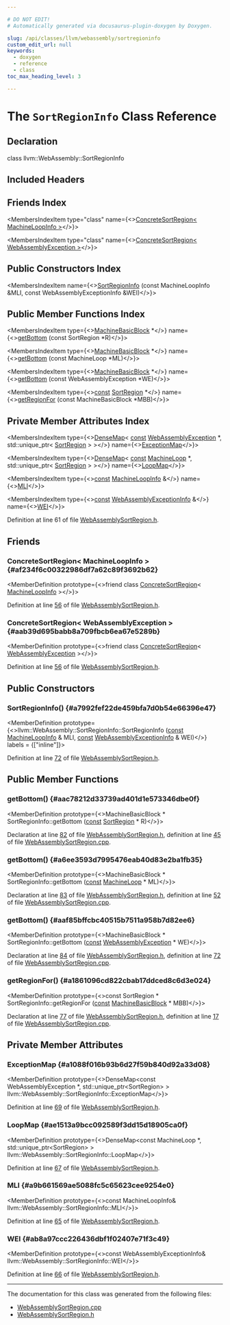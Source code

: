 ```yaml
---

# DO NOT EDIT!
# Automatically generated via docusaurus-plugin-doxygen by Doxygen.

slug: /api/classes/llvm/webassembly/sortregioninfo
custom_edit_url: null
keywords:
  - doxygen
  - reference
  - class
toc_max_heading_level: 3

---
```





# The `SortRegionInfo` Class Reference

<DoxygenPage pluginConfig={pluginConfig}>



## Declaration

<CodeBlock>class llvm::WebAssembly::SortRegionInfo</CodeBlock>

## Included Headers

<IncludesList>
<IncludesListItem
  filePath="Target/WebAssembly/WebAssemblySortRegion.h"
  permalink="/docs/api/files/lib/lib/target/lib/target/webassembly/webassemblysortregion-h"
  isLocal="true" />
</IncludesList>

## Friends Index

<MembersIndex>

<MembersIndexItem
  type="class"
  name={<><a href="#af234f6c00322986df7a62c89f3692b62">ConcreteSortRegion&lt; MachineLoopInfo &gt;</a></>}>
</MembersIndexItem>

<MembersIndexItem
  type="class"
  name={<><a href="#aab39d695babb8a709fbcb6ea67e5289b">ConcreteSortRegion&lt; WebAssemblyException &gt;</a></>}>
</MembersIndexItem>

</MembersIndex>

## Public Constructors Index

<MembersIndex>

<MembersIndexItem
  name={<><a href="#a7992fef22de459bfa7d0b54e66396e47">SortRegionInfo</a> (const MachineLoopInfo &amp;MLI, const WebAssemblyExceptionInfo &amp;WEI)</>}>
</MembersIndexItem>

</MembersIndex>

## Public Member Functions Index

<MembersIndex>

<MembersIndexItem
  type={<><a href="/docs/api/classes/llvm/machinebasicblock">MachineBasicBlock</a> &#42;</>}
  name={<><a href="#aac78212d33739ad401d1e573346dbe0f">getBottom</a> (const SortRegion &#42;R)</>}>
</MembersIndexItem>

<MembersIndexItem
  type={<><a href="/docs/api/classes/llvm/machinebasicblock">MachineBasicBlock</a> &#42;</>}
  name={<><a href="#a6ee3593d7995476eab40d83e2ba1fb35">getBottom</a> (const MachineLoop &#42;ML)</>}>
</MembersIndexItem>

<MembersIndexItem
  type={<><a href="/docs/api/classes/llvm/machinebasicblock">MachineBasicBlock</a> &#42;</>}
  name={<><a href="#aaf85bffcbc40515b7511a958b7d82ee6">getBottom</a> (const WebAssemblyException &#42;WE)</>}>
</MembersIndexItem>

<MembersIndexItem
  type={<><a href="/docs/api/files/lib/lib/target/lib/target/aarch64/aarch64promoteconstant-cpp/#a90f8350fecae261c25be85d38b451bff">const</a> <a href="/docs/api/classes/llvm/webassembly/sortregion">SortRegion</a> &#42;</>}
  name={<><a href="#a1861096cd822cbab17ddced8c6d3e024">getRegionFor</a> (const MachineBasicBlock &#42;MBB)</>}>
</MembersIndexItem>

</MembersIndex>

## Private Member Attributes Index

<MembersIndex>

<MembersIndexItem
  type={<><a href="/docs/api/classes/llvm/densemap">DenseMap</a>&lt; <a href="/docs/api/files/lib/lib/target/lib/target/aarch64/aarch64promoteconstant-cpp/#a90f8350fecae261c25be85d38b451bff">const</a> <a href="/docs/api/classes/llvm/webassemblyexception">WebAssemblyException</a> &#42;, std::unique&#95;ptr&lt; <a href="/docs/api/classes/llvm/webassembly/sortregion">SortRegion</a> &gt; &gt;</>}
  name={<><a href="#a1088f016b93b6d27f59b840d92a33d08">ExceptionMap</a></>}>
</MembersIndexItem>

<MembersIndexItem
  type={<><a href="/docs/api/classes/llvm/densemap">DenseMap</a>&lt; <a href="/docs/api/files/lib/lib/target/lib/target/aarch64/aarch64promoteconstant-cpp/#a90f8350fecae261c25be85d38b451bff">const</a> <a href="/docs/api/classes/llvm/machineloop">MachineLoop</a> &#42;, std::unique&#95;ptr&lt; <a href="/docs/api/classes/llvm/webassembly/sortregion">SortRegion</a> &gt; &gt;</>}
  name={<><a href="#ae1513a9bcc092589f3dd15d18905ca0f">LoopMap</a></>}>
</MembersIndexItem>

<MembersIndexItem
  type={<><a href="/docs/api/files/lib/lib/target/lib/target/aarch64/aarch64promoteconstant-cpp/#a90f8350fecae261c25be85d38b451bff">const</a> <a href="/docs/api/classes/llvm/machineloopinfo">MachineLoopInfo</a> &amp;</>}
  name={<><a href="#a9b661569ae5088fc5c65623cee9254e0">MLI</a></>}>
</MembersIndexItem>

<MembersIndexItem
  type={<><a href="/docs/api/files/lib/lib/target/lib/target/aarch64/aarch64promoteconstant-cpp/#a90f8350fecae261c25be85d38b451bff">const</a> <a href="/docs/api/classes/llvm/webassemblyexceptioninfo">WebAssemblyExceptionInfo</a> &amp;</>}
  name={<><a href="#ab8a97ccc226436dbf1f02407e71f3c49">WEI</a></>}>
</MembersIndexItem>

</MembersIndex>


Definition at line 61 of file <a href="/docs/api/files/lib/lib/target/lib/target/webassembly/webassemblysortregion-h">WebAssemblySortRegion.h</a>.

<SectionDefinition>

## Friends

### ConcreteSortRegion&lt; MachineLoopInfo &gt; {#af234f6c00322986df7a62c89f3692b62}

<MemberDefinition
  prototype={<>friend class <a href="/docs/api/classes/llvm/webassembly/concretesortregion">ConcreteSortRegion</a>&lt; <a href="/docs/api/classes/llvm/machineloopinfo">MachineLoopInfo</a> &gt;</>}>

Definition at line <a href="/docs/api/files/lib/lib/target/lib/target/webassembly/webassemblysortregion-h/#l00056">56</a> of file <a href="/docs/api/files/lib/lib/target/lib/target/webassembly/webassemblysortregion-h">WebAssemblySortRegion.h</a>.
</MemberDefinition>

### ConcreteSortRegion&lt; WebAssemblyException &gt; {#aab39d695babb8a709fbcb6ea67e5289b}

<MemberDefinition
  prototype={<>friend class <a href="/docs/api/classes/llvm/webassembly/concretesortregion">ConcreteSortRegion</a>&lt; <a href="/docs/api/classes/llvm/webassemblyexception">WebAssemblyException</a> &gt;</>}>

Definition at line <a href="/docs/api/files/lib/lib/target/lib/target/webassembly/webassemblysortregion-h/#l00056">56</a> of file <a href="/docs/api/files/lib/lib/target/lib/target/webassembly/webassemblysortregion-h">WebAssemblySortRegion.h</a>.
</MemberDefinition>

</SectionDefinition>

<SectionDefinition>

## Public Constructors

### SortRegionInfo() {#a7992fef22de459bfa7d0b54e66396e47}

<MemberDefinition
  prototype={<>llvm::WebAssembly::SortRegionInfo::SortRegionInfo (<a href="/docs/api/files/lib/lib/target/lib/target/aarch64/aarch64promoteconstant-cpp/#a90f8350fecae261c25be85d38b451bff">const</a> <a href="/docs/api/classes/llvm/machineloopinfo">MachineLoopInfo</a> &amp; MLI, <a href="/docs/api/files/lib/lib/target/lib/target/aarch64/aarch64promoteconstant-cpp/#a90f8350fecae261c25be85d38b451bff">const</a> <a href="/docs/api/classes/llvm/webassemblyexceptioninfo">WebAssemblyExceptionInfo</a> &amp; WEI)</>}
  labels = {["inline"]}>

Definition at line <a href="/docs/api/files/lib/lib/target/lib/target/webassembly/webassemblysortregion-h/#l00072">72</a> of file <a href="/docs/api/files/lib/lib/target/lib/target/webassembly/webassemblysortregion-h">WebAssemblySortRegion.h</a>.
</MemberDefinition>

</SectionDefinition>

<SectionDefinition>

## Public Member Functions

### getBottom() {#aac78212d33739ad401d1e573346dbe0f}

<MemberDefinition
  prototype={<>MachineBasicBlock &#42; SortRegionInfo::getBottom (<a href="/docs/api/files/lib/lib/target/lib/target/aarch64/aarch64promoteconstant-cpp/#a90f8350fecae261c25be85d38b451bff">const</a> <a href="/docs/api/classes/llvm/webassembly/sortregion">SortRegion</a> &#42; R)</>}>

Declaration at line <a href="/docs/api/files/lib/lib/target/lib/target/webassembly/webassemblysortregion-h/#l00082">82</a> of file <a href="/docs/api/files/lib/lib/target/lib/target/webassembly/webassemblysortregion-h">WebAssemblySortRegion.h</a>, definition at line <a href="/docs/api/files/lib/lib/target/lib/target/webassembly/webassemblysortregion-cpp/#l00045">45</a> of file <a href="/docs/api/files/lib/lib/target/lib/target/webassembly/webassemblysortregion-cpp">WebAssemblySortRegion.cpp</a>.
</MemberDefinition>

### getBottom() {#a6ee3593d7995476eab40d83e2ba1fb35}

<MemberDefinition
  prototype={<>MachineBasicBlock &#42; SortRegionInfo::getBottom (<a href="/docs/api/files/lib/lib/target/lib/target/aarch64/aarch64promoteconstant-cpp/#a90f8350fecae261c25be85d38b451bff">const</a> <a href="/docs/api/classes/llvm/machineloop">MachineLoop</a> &#42; ML)</>}>

Declaration at line <a href="/docs/api/files/lib/lib/target/lib/target/webassembly/webassemblysortregion-h/#l00083">83</a> of file <a href="/docs/api/files/lib/lib/target/lib/target/webassembly/webassemblysortregion-h">WebAssemblySortRegion.h</a>, definition at line <a href="/docs/api/files/lib/lib/target/lib/target/webassembly/webassemblysortregion-cpp/#l00052">52</a> of file <a href="/docs/api/files/lib/lib/target/lib/target/webassembly/webassemblysortregion-cpp">WebAssemblySortRegion.cpp</a>.
</MemberDefinition>

### getBottom() {#aaf85bffcbc40515b7511a958b7d82ee6}

<MemberDefinition
  prototype={<>MachineBasicBlock &#42; SortRegionInfo::getBottom (<a href="/docs/api/files/lib/lib/target/lib/target/aarch64/aarch64promoteconstant-cpp/#a90f8350fecae261c25be85d38b451bff">const</a> <a href="/docs/api/classes/llvm/webassemblyexception">WebAssemblyException</a> &#42; WE)</>}>

Declaration at line <a href="/docs/api/files/lib/lib/target/lib/target/webassembly/webassemblysortregion-h/#l00084">84</a> of file <a href="/docs/api/files/lib/lib/target/lib/target/webassembly/webassemblysortregion-h">WebAssemblySortRegion.h</a>, definition at line <a href="/docs/api/files/lib/lib/target/lib/target/webassembly/webassemblysortregion-cpp/#l00072">72</a> of file <a href="/docs/api/files/lib/lib/target/lib/target/webassembly/webassemblysortregion-cpp">WebAssemblySortRegion.cpp</a>.
</MemberDefinition>

### getRegionFor() {#a1861096cd822cbab17ddced8c6d3e024}

<MemberDefinition
  prototype={<>const SortRegion &#42; SortRegionInfo::getRegionFor (<a href="/docs/api/files/lib/lib/target/lib/target/aarch64/aarch64promoteconstant-cpp/#a90f8350fecae261c25be85d38b451bff">const</a> <a href="/docs/api/classes/llvm/machinebasicblock">MachineBasicBlock</a> &#42; MBB)</>}>

Declaration at line <a href="/docs/api/files/lib/lib/target/lib/target/webassembly/webassemblysortregion-h/#l00077">77</a> of file <a href="/docs/api/files/lib/lib/target/lib/target/webassembly/webassemblysortregion-h">WebAssemblySortRegion.h</a>, definition at line <a href="/docs/api/files/lib/lib/target/lib/target/webassembly/webassemblysortregion-cpp/#l00017">17</a> of file <a href="/docs/api/files/lib/lib/target/lib/target/webassembly/webassemblysortregion-cpp">WebAssemblySortRegion.cpp</a>.
</MemberDefinition>

</SectionDefinition>

<SectionDefinition>

## Private Member Attributes

### ExceptionMap {#a1088f016b93b6d27f59b840d92a33d08}

<MemberDefinition
  prototype={<>DenseMap&lt;const WebAssemblyException &#42;, std::unique&#95;ptr&lt;SortRegion&gt; &gt; llvm::WebAssembly::SortRegionInfo::ExceptionMap</>}>

Definition at line <a href="/docs/api/files/lib/lib/target/lib/target/webassembly/webassemblysortregion-h/#l00069">69</a> of file <a href="/docs/api/files/lib/lib/target/lib/target/webassembly/webassemblysortregion-h">WebAssemblySortRegion.h</a>.
</MemberDefinition>

### LoopMap {#ae1513a9bcc092589f3dd15d18905ca0f}

<MemberDefinition
  prototype={<>DenseMap&lt;const MachineLoop &#42;, std::unique&#95;ptr&lt;SortRegion&gt; &gt; llvm::WebAssembly::SortRegionInfo::LoopMap</>}>

Definition at line <a href="/docs/api/files/lib/lib/target/lib/target/webassembly/webassemblysortregion-h/#l00067">67</a> of file <a href="/docs/api/files/lib/lib/target/lib/target/webassembly/webassemblysortregion-h">WebAssemblySortRegion.h</a>.
</MemberDefinition>

### MLI {#a9b661569ae5088fc5c65623cee9254e0}

<MemberDefinition
  prototype={<>const MachineLoopInfo&amp; llvm::WebAssembly::SortRegionInfo::MLI</>}>

Definition at line <a href="/docs/api/files/lib/lib/target/lib/target/webassembly/webassemblysortregion-h/#l00065">65</a> of file <a href="/docs/api/files/lib/lib/target/lib/target/webassembly/webassemblysortregion-h">WebAssemblySortRegion.h</a>.
</MemberDefinition>

### WEI {#ab8a97ccc226436dbf1f02407e71f3c49}

<MemberDefinition
  prototype={<>const WebAssemblyExceptionInfo&amp; llvm::WebAssembly::SortRegionInfo::WEI</>}>

Definition at line <a href="/docs/api/files/lib/lib/target/lib/target/webassembly/webassemblysortregion-h/#l00066">66</a> of file <a href="/docs/api/files/lib/lib/target/lib/target/webassembly/webassemblysortregion-h">WebAssemblySortRegion.h</a>.
</MemberDefinition>

</SectionDefinition>

<hr/>

The documentation for this class was generated from the following files:

<ul>
<li><a href="/docs/api/files/lib/lib/target/lib/target/webassembly/webassemblysortregion-cpp">WebAssemblySortRegion.cpp</a></li>
<li><a href="/docs/api/files/lib/lib/target/lib/target/webassembly/webassemblysortregion-h">WebAssemblySortRegion.h</a></li>
</ul>

</DoxygenPage>
